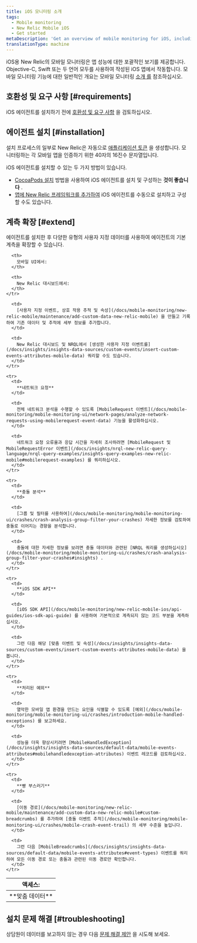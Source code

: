 ```yaml
---
title: iOS 모니터링 소개
tags:
  - Mobile monitoring
  - New Relic Mobile iOS
  - Get started
metaDescription: 'Get an overview of mobile monitoring for iOS, including installation, compatibility, and troubleshooting information.'
translationType: machine
---
```


iOS용 New Relic의 모바일 모니터링은 앱 성능에 대한 포괄적인 보기를 제공합니다. Objective-C, Swift 또는 두 언어 모두를 사용하여 작성된 iOS 앱에서 작동합니다. 모바일 모니터링 기능에 대한 일반적인 개요는 모바일 모니터링 [소개 를](/docs/mobile-monitoring/new-relic-mobile/getting-started/introduction-new-relic-mobile) 참조하십시오.

## 호환성 및 요구 사항 [#requirements]

iOS 에이전트를 설치하기 전에 [호환성 및 요구 사항](/docs/mobile-monitoring/new-relic-mobile-ios/get-started/new-relic-ios-compatibility-requirements) 을 검토하십시오.

## 에이전트 설치 [#installation]

설치 프로세스의 일부로 New Relic은 자동으로 [애플리케이션 토큰](/docs/mobile-monitoring/new-relic-mobile/maintenance/viewing-your-application-token) 을 생성합니다. 모니터링하는 각 모바일 앱을 인증하기 위한 40자의 16진수 문자열입니다.

iOS 에이전트를 설치할 수 있는 두 가지 방법이 있습니다.

* [CocoaPods 설치](/docs/mobile-monitoring/new-relic-mobile-ios/install-configure/cocoapods-installation-configuration) 방법을 사용하여 iOS 에이전트를 설치 및 구성하는 **것이 좋습니다** .
* [앱에 New Relic 프레임워크를 추가하여](/docs/mobile-monitoring/new-relic-mobile-ios/get-started/ios-installation-configuration) iOS 에이전트를 수동으로 설치하고 구성할 수도 있습니다.

## 계측 확장 [#extend]

에이전트를 설치한 후 다양한 유형의 사용자 지정 데이터를 사용하여 에이전트의 기본 계측을 확장할 수 있습니다.

<table>
  <thead>
    <tr>
      <th style={{ width: "125px" }}>
        액세스:
      </th>

      <th>
        모바일 UI에서:
      </th>

      <th>
        New Relic 대시보드에서:
      </th>
    </tr>
  </thead>

  <tbody>
    <tr>
      <td>
        **맞춤 데이터**
      </td>

      <td>
        [사용자 지정 이벤트, 상호 작용 추적 및 속성](/docs/mobile-monitoring/new-relic-mobile/maintenance/add-custom-data-new-relic-mobile) 을 만들고 기록하여 기존 데이터 및 추적에 세부 정보를 추가합니다.
      </td>

      <td>
        New Relic 대시보드 및 NRQL에서 [생성한 사용자 지정 이벤트를](/docs/insights/insights-data-sources/custom-events/insert-custom-events-attributes-mobile-data) 쿼리할 수도 있습니다.
      </td>
    </tr>

    <tr>
      <td>
        **네트워크 요청**
      </td>

      <td>
        전체 네트워크 분석을 수행할 수 있도록 [MobileRequest 이벤트](/docs/mobile-monitoring/mobile-monitoring-ui/network-pages/analyze-network-requests-using-mobilerequest-event-data) 기능을 활성화하십시오.
      </td>

      <td>
        네트워크 요청 오류율과 응답 시간을 자세히 조사하려면 [MobileRequest 및 MobileRequestError 이벤트](/docs/insights/nrql-new-relic-query-language/nrql-query-examples/insights-query-examples-new-relic-mobile#mobilerequest-examples) 를 쿼리하십시오.
      </td>
    </tr>

    <tr>
      <td>
        **충돌 분석**
      </td>

      <td>
        [그룹 및 필터를 사용하여](/docs/mobile-monitoring/mobile-monitoring-ui/crashes/crash-analysis-group-filter-your-crashes) 자세한 정보를 검토하여 충돌로 이어지는 경향을 분석합니다.
      </td>

      <td>
        충돌에 대한 자세한 정보를 보려면 충돌 데이터와 관련된 [NRQL 쿼리를 생성하십시오](/docs/mobile-monitoring/mobile-monitoring-ui/crashes/crash-analysis-group-filter-your-crashes#insights) .
      </td>
    </tr>

    <tr>
      <td>
        **iOS SDK API**
      </td>

      <td>
        [iOS SDK API](/docs/mobile-monitoring/new-relic-mobile-ios/api-guides/ios-sdk-api-guide) 를 사용하여 기본적으로 계측되지 않는 코드 부분을 계측하십시오.
      </td>

      <td>
        그런 다음 해당 [맞춤 이벤트 및 속성](/docs/insights/insights-data-sources/custom-events/insert-custom-events-attributes-mobile-data) 을 봅니다.
      </td>
    </tr>

    <tr>
      <td>
        **처리된 예외**
      </td>

      <td>
        열악한 모바일 앱 환경을 만드는 요인을 식별할 수 있도록 [예외](/docs/mobile-monitoring/mobile-monitoring-ui/crashes/introduction-mobile-handled-exceptions) 를 보고하세요.
      </td>

      <td>
        성능을 더욱 향상시키려면 [MobileHandledException](/docs/insights/insights-data-sources/default-data/mobile-events-attributes#mobilehandledexception-attributes) 이벤트 레코드를 검토하십시오.
      </td>
    </tr>

    <tr>
      <td>
        **빵 부스러기**
      </td>

      <td>
        [이동 경로](/docs/mobile-monitoring/new-relic-mobile/maintenance/add-custom-data-new-relic-mobile#custom-breadcrumbs) 를 추가하여 [충돌 이벤트 추적](/docs/mobile-monitoring/mobile-monitoring-ui/crashes/mobile-crash-event-trail) 의 세부 수준을 높입니다.
      </td>

      <td>
        그런 다음 [MobileBreadcrumbs](/docs/insights/insights-data-sources/default-data/mobile-events-attributes#event-types) 이벤트를 쿼리하여 모든 이동 경로 또는 충돌과 관련된 이동 경로만 확인합니다.
      </td>
    </tr>
  </tbody>
</table>

## 설치 문제 해결 [#troubleshooting]

상담원이 데이터를 보고하지 않는 경우 다음 [문제 해결 제안](/docs/mobile-monitoring/new-relic-mobile-ios/troubleshoot/no-data-appears-ios) 을 시도해 보세요.